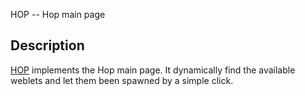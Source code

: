 <doc> HOP -- Hop main page

== Description ==

[[hop|HOP]] implements the Hop main page. It dynamically find the available
weblets and let them been spawned by a simple click.

</doc>

